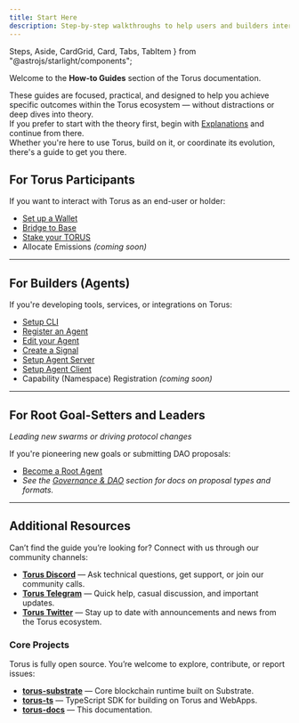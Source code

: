 ```yaml
---
title: Start Here
description: Step-by-step walkthroughs to help users and builders interact with Torus.
---
```

  Steps,
  Aside,
  CardGrid,
  Card,
  Tabs,
  TabItem
} from "@astrojs/starlight/components";

Welcome to the **How-to Guides** section of the Torus documentation.

These guides are focused, practical, and designed to help you achieve specific outcomes within the Torus ecosystem — without distractions or deep dives into theory.   
If you prefer to start with the theory first, begin with [Explanations](https://docs.torus.network/explanations/start-here) and continue from there.   
Whether you're here to use Torus, build on it, or coordinate its evolution, there's a guide to get you there.



## For Torus Participants

If you want to interact with Torus as an end-user or holder:

- [Set up a Wallet](https://docs.torus.network/how-to-guides/setup-a-wallet/)
- [Bridge to Base](https://docs.torus.network/how-to-guides/bridge-to-base/)
- [Stake your TORUS](https://docs.torus.network/how-to-guides/stake-your-torus/)
- Allocate Emissions _(coming soon)_

---

## For Builders (Agents)

If you're developing tools, services, or integrations on Torus:

- [Setup CLI](https://docs.torus.network/how-to-guides/setup-cli/)
- [Register an Agent](https://docs.torus.network/how-to-guides/register-an-agent/)
- [Edit your Agent](https://docs.torus.network/how-to-guides/edit-your-agent/)
- [Create a Signal](https://docs.torus.network/how-to-guides/create-signal/)
- [Setup Agent Server](https://docs.torus.network/how-to-guides/setup-agent-server/)
- [Setup Agent Client](https://docs.torus.network/how-to-guides/setup-agent-client/)
- Capability (Namespace) Registration _(coming soon)_ 

---

## For Root Goal-Setters and Leaders  
_Leading new swarms or driving protocol changes_

If you're pioneering new goals or submitting DAO proposals:

- [Become a Root Agent](https://docs.torus.network/how-to-guides/become-a-root-agent/)
- _See the [Governance & DAO](https://docs.torus.network/concepts/governance-dao/) section for docs on proposal types and formats._  

---


## Additional Resources

Can’t find the guide you’re looking for? Connect with us through our community channels:

- **[Torus Discord](https://discord.gg/torus)** — Ask technical questions, get support, or join our community calls.
- **[Torus Telegram](https://t.me/torusnetwork)** — Quick help, casual discussion, and important updates.
- **[Torus Twitter](https://twitter.com/torus_network)** — Stay up to date with announcements and news from the Torus ecosystem.


### Core Projects

Torus is fully open source. You’re welcome to explore, contribute, or report issues:

- **[torus-substrate](https://github.com/renlabs-dev/torus-substrate)** — Core blockchain runtime built on Substrate.
- **[torus-ts](https://github.com/renlabs-dev/torus-ts)**               — TypeScript SDK for building on Torus and WebApps.
- **[torus-docs](https://github.com/renlabs-dev/torus-docs)**           — This documentation.
